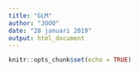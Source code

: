 ```yaml
---
title: "GLM"
author: "JOOO"
date: "28 januari 2019"
output: html_document
---
```


```r
knitr::opts_chunk$set(echo = TRUE)
```










